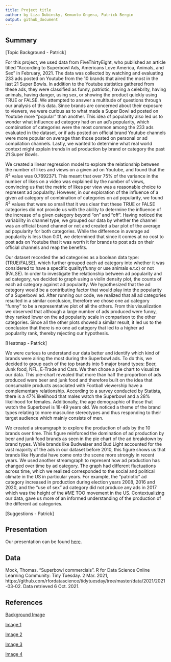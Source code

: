 ```yaml
---
title: Project title
author: by Liza Dubinsky, Kemunto Ongera, Patrick Bergin
output: github_document
---
```


## Summary

[Topic Background - Patrick]

For this project, we used data from FiveThirtyEight, who published an article titled “According to Superbowl Ads, Americans Love America, Animals, and Sex” in February, 2021. The data was collected by watching and evaluating 233 ads posted on Youtube from the 10 brands that aired the most in the last 21 Super Bowls. In addition to the Youtube statistics gathered from these ads, they were classified as funny, patriotic, having a celebrity, having animals, having danger, using sex, or showing the product quickly using TRUE or FALSE. We attempted to answer a multitude of questions through our analysis of this data. Since brands are concerned about their exposure to viewers, we were curious as to what made a Super Bowl ad posted on Youtube more “popular” than another. This idea of popularity also led us to wonder what influence ad category had on an ad’s popularity, which combination of categories were the most common among the 233 ads evaluated in the dataset, or if ads posted on official brand Youtube channels were more popular on average than those posted on personal or ad compilation channels. Lastly, we wanted to determine what real world context might explain trends in ad production by brand or category the past 21 Super Bowls. 

We created a linear regression model to explore the relationship between the number of likes and views on a given ad on Youtube, and found that the $R^2$ value was 0.7692371. This meant that over 75% of the variance in the number of likes on a video was explained by the number of views, convincing us that the metric of likes per view was a reasonable choice to represent ad popularity. However, in our exploration of the influence of a given ad category of combination of categories on ad popularity, we found $R^2$ values that were so small that it was clear that these TRUE or FALSE categories did not provide us with the ability to determine the influence of the increase of a given category beyond “on” and “off”. Having noticed the variability in channel type, we grouped our data by whether the channel was an official brand channel or not and created a bar plot of the average ad popularity for both categories. While the difference in average ad popularity is less than 0.01, we determined that since it comes at no cost to post ads on Youtube that it was worth it for brands to post ads on their official channels and reap the benefits.

Our dataset recorded  the ad categories as a boolean data type: (TRUE/FALSE), which further grouped each ad category into whether it was considered to have a specific quality(funny or use animals e.t.c) or not (FALSE). In order to investigate the relationship between ad popularity and ad category, we decided to graph using a violin density plot, the counts of each ad category against ad popularity. We hypothesized that the ad category would be a contributing factor that would play into the popularity of a Superbowl ad. After running our code, we realized that all ad categories resulted in a similar conclusion, therefore we chose one ad category “funny” to be a representative plot of all the others. From this visualization we observed that although a large number of ads produced were funny, they ranked lower on the ad popularity scale in comparison to the other categories. Since all the other plots showed a similar result, it led us to the conclusion that there is no one ad category that led to a higher ad popularity rank, thereby rejecting our hypothesis.  

[Heatmap - Patrick]

We were curious to understand our data better and identify which kind of brands were airing the most during the Superbowl ads. To do this, we decided to group each of the top brands into 5 major brand types: Beer, Junk food, NFL, E-Trade and Cars. We then chose a pie chart to visualize our data. This pie-chart revealed that more than half the proportion of ads produced were beer and junk food and therefore built on the idea that consumable products associated with Football viewership have a complementary relationship. According to a survey conducted by Statista, there is a 47% likelihood that males watch the Superbowl and a 28% likelihood for females. Additionally, the age demographic of those that watch the Superbowl is 18-49 years old. We noticed a theme of the brand types relating to more masculine stereotypes and thus responding to their target audience which mainly consists of men. 

We created a streamgraph to explore the production of ads by the 10 brands over time. This figure reinforced the domination of ad production by beer and junk food brands as seen in the pie chart of the ad breakdown by brand types. While brands like Budweiser and Bud Light accounted for the vast majority of the ads in our dataset before 2010, this figure shows us that brands like Hyundai have come onto the scene more strongly in recent years. We used another streamgraph to represent how ad production has changed over time by ad category. The graph had different fluctuations across time, which we realized corresponded to the social and political climate in the US in particular years. For example, the “patriotic” ad category increased in production during election years 2008, 2016 and 2020, and the “use of sex” ad category did not produce any ads in 2017 which was the height of the #ME TOO movement in the US. Contextualizing our data, gave us more of an informed understanding of the production of the different ad categories. 

[Suggestions - Patrick]


## Presentation

Our presentation can be found [here](presentation/presentation.html).

## Data 

Mock, Thomas. “Superbowl commercials”. R for Data Science Online Learning Community: Tiny Tuesday. 2 Mar. 2021, https://github.com/rfordatascience/tidytuesday/tree/master/data/2021/2021-03-02. Data retrieved 6 Oct. 2021.

## References

[Background Image](https://toddstocker.wordpress.com/2013/02/04/what-to-do-when-your-lights-go-out/)

[Image 1](http://www.stickpng.com/img/icons-logos-emojis/iconic-brands/superbowl-logo)

[Image 2](https://github.com/rfordatascience/tidytuesday/blob/master/data/2021/2021-03-02/readme.md)

[Image 3](https://www.gamblingsites.org/blog/super-bowl-53-odds-will-win-next-year/)

[Image 4](https://www.gamblerspick.com/news/industry/the-nfl-scores-a-hat-trick-with-caesars-draftkings-and-fanduel-r1706/)


